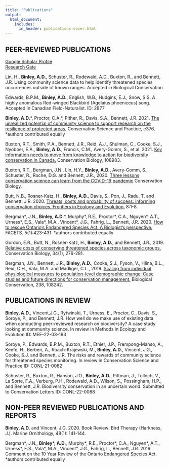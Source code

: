 ```yaml
---
title: "Publications"
output:
  html_document:
    includes:
      in_header: publications-cover.html
---
```


## PEER-REVIEWED PUBLICATIONS

[Google Scholar Profile](https://scholar.google.ca/citations?user=CrX15nAAAAAJ&hl=en)  
[Research Gate](https://www.researchgate.net/profile/Allison-Binley)

Lin, H., **Binley, A.D.**, Schuster, R., Rodewald, A.D., Buxton, R., and Bennett, J.R. Using community science data to help identify threatened species occurrences outside of known ranges. Accepted in Biological Conservation. 

Edwards, B.P.M., **Binley, A.D.**, English, W.B., Hudgins, E.J., Snow, S.S. A highly anomalous Red-winged Blackbird (Agelaius phoeniceus) song. Accepted in Canadian Field-Naturalist. ID: 2877

**Binley, A.D.**\*, Proctor, C.A.\*, Pither, R., Davis, S.A., Bennett, J.R. 2021. [The unrealized potential of community science to support research on the resilience of protected areas.](https://doi.org/10.1111/csp2.376) Conservation Science and Practice, e376. \*authors contributed equally

Buxton, R.T., Smith, P.A., Bennett, J.R., Reid, A.J., Shulman, C., Cooke, S.J., Nyoboer, E.A., **Binley, A.D.**, Francis, C.M., Avery-Gomm, S., et al. 2021. [Key information needs to move from knowledge to action for biodiversity conservation in Canada.](https://doi.org/10.1016/j.biocon.2021.108983) Conservation Biology, 108983.

Buxton, R.T., Bergman, J.N., Lin, H.Y., **Binley, A.D.**, Avery-Gomm, S., Schuster, R., Roche, D.G. and Bennett, J.R., 2020. [Three lessons conservation science can learn from the COVID-19 pandemic](10.1111/cobi.13652 ) Conservation Biology.

Butt, N.B., Rosner-Katz, H., **Binley, A.D.**, Davis, S., Pon, J., Radu, T. and Bennett, J.R. 2020. [Threats, costs and probability of success: informing conservation choices. Frontiers in Ecology and Evolution.](https://doi.org/10.3389/fevo.2020.00223) 8:1-8. 

Bergman\*, J.N., **Binley, A.D.**\*, Murphy\*, R.E., Proctor\*, C.A., Nguyen\*, A.T., Urness\*, E.S., Vala\*, M.A., Vincent\*, J.G., Fahrig, L., Bennett, J.R. 2020. [How to rescue Ontario’s Endangered Species Act: A Biologist’s perspective.](https://doi.org/10.1139/facets-2019-0050) FACETS. 5(1):423-431.
\*authors contributed equally

Gordon, E.R., Butt, N., Rosner-Katz, H., **Binley, A.D.**, and Bennett, J.R., 2019. [Relative costs of conserving threatened species across taxonomic groups.](https://doi.org/10.1111/cobi.13382) Conservation Biology, 34(1), 276-281.

Bergman, J.N., Bennett, J.R., **Binley, A.D.**, Cooke, S.J., Fyson, V., Hlina, B.L., Reid, C.H., Vala, M.A. and Madliger, C.L., 2019. [Scaling from individual physiological measures to population-level demographic change: Case studies and future directions for conservation management.](https://doi.org/10.1016/j.biocon.2019.108242) Biological Conservation, 238, 108242.

## PUBLICATIONS IN REVIEW

**Binley, A.D.**, Vincent,J.G., Rytwinski, T., Urness, E., Proctor, C., Davis, S., Soroye, P., and Bennett, J.R.  How well do we make use of existing data when conducting peer-reviewed research on biodiversity? A case study looking at community science. In review in Methods in Ecology and Evolution ID: MEE-22-03-193

Soroye, P., Edwards, B.P.M., Buxton, R.T., Ethier, J.P., Frempong-Manso, A., Keefe, H., Berberi, A., Roach-Krajewski, M., **Binley, A.D.**, Vincent, J.G., Cooke, S.J. and Bennett, J.R. The risks and rewards of community science for threatened species monitoring. In review in Conservation Science and Practice ID: CONL-21-0082

Schuster, R., Buxton, R., Hanson, J.O., **Binley, A.D.**, Pittman, J., Tulloch, V., La Sorte, F.A., Verburg, P.H., Rodewald, A.D., Wilson, S., Possingham, H.P., and Bennett, J.R. Biodiversity conservation in an uncertain world. Submitted to Conservation Letters ID: CONL-22-0088

## NON-PEER REVIEWED PUBLICATIONS AND REPORTS

**Binley, A.D.** and Vincent, J.G. 2020. Book Review: Bird Therapy (Harkness, J.). Marine Ornithology, 48(1): 141-144.

Bergman\*, J.N., **Binley\*, A.D.**, Murphy\*, R.E., Proctor\*, C.A., Nguyen\*, A.T., Urness\*, E.S., Vala\*, M.A., Vincent\*, J.G., Fahrig, L., Bennett, J.R. 2019. Comment on the 10 Year Review of the Ontario Endangered Species Act. *authors contributed equally